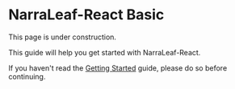 
# NarraLeaf-React Basic

<Callout type="warning" emoji="⚠️">
    This page is under construction.
</Callout>

This guide will help you get started with NarraLeaf-React.

If you haven't read the [Getting Started](./getting-started) guide, please do so before continuing.
